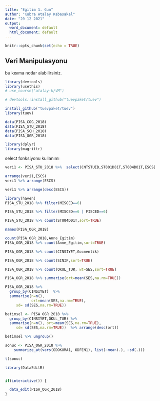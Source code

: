 ```yaml
---
title: "Egitim 1. Gun"
author: "Kubra Atalay Kabasakal"
date: "20 12 2021"
output:
  word_document: default
  html_document: default
---
```


```r
knitr::opts_chunk$set(echo = TRUE)
```

## Veri Manipulasyonu

bu kısıma notlar alabilirsiniz.

```r
library(devtools)
library(usethis)
# use_course("atalay-k/VM")
```

```r
# devtools::install_github("tuevpaket/tuev")

install_github("tuevpaket/tuev")
library(tuev)
```



```r
data(PISA_COG_2018)
data(PISA_STU_2018)
data(PISA_SCH_2018)
data(PISA_OGR_2018)
```


```r
library(dplyr)
library(magrittr)


```

select fonksiyonu kullanımı

```r
veri1 <- PISA_STU_2018 %>%  select(CNTSTUID,ST001D01T,ST004D01T,ESCS)

arrange(veri1,ESCS)
veri1 %>% arrange(ESCS)

veri1 %>% arrange(desc(ESCS))

```

```r
library(haven)
PISA_STU_2018 %>% filter(MISCED==6)
```

```r
PISA_STU_2018 %>% filter(MISCED==6 | FISCED==6)
```


```r
PISA_STU_2018 %>% count(ST004D01T,sort=TRUE)
```

```r
names(PISA_OGR_2018)
```


```r
count(PISA_OGR_2018,Anne_Egitim)
PISA_OGR_2018 %>% count(Anne_Egitim,sort=TRUE)
```



```r
PISA_OGR_2018 %>% count(CINSIYET,Gocmenlik)
```


```r

PISA_OGR_2018 %>% count(SINIF,sort=TRUE)
```

```r
PISA_OGR_2018 %>% count(OKUL_TUR, wt=SES,sort=TRUE)
```



```r
PISA_OGR_2018 %>% summarise(ort=mean(SES,na.rm=TRUE))
```




```r
PISA_OGR_2018 %>% 
  group_by(CINSIYET)  %>% 
  summarise(n=n(), 
            ort=mean(SES,na.rm=TRUE),
     sd= sd(SES,na.rm=TRUE))
```

```r
betimsel <- PISA_OGR_2018 %>% 
  group_by(CINSIYET,OKUL_TUR) %>% 
  summarise(n=n(), ort=mean(SES,na.rm=TRUE),
     sd= sd(SES,na.rm=TRUE))  %>% arrange(desc(ort))

betimsel %>% ungroup()
```


```r
sonuc <- PISA_OGR_2018 %>%
    summarize_at(vars(ODOKUMA1, ODFEN1), list(~mean(.), ~sd(.)))

t(sonuc)
```

```r
library(DataEditR)


if(interactive()) {

  data_edit(PISA_OGR_2018)
}
```


